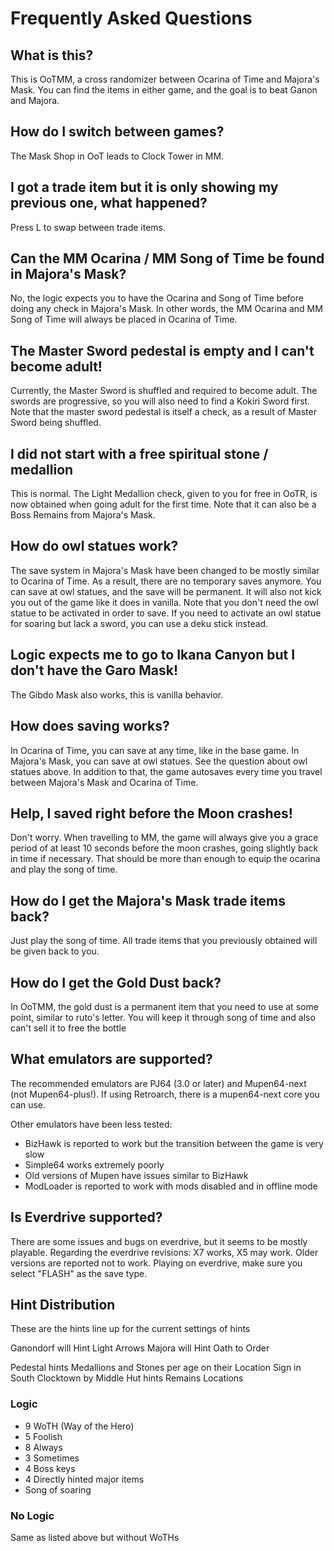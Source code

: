 # Frequently Asked Questions

## What is this?
This is OoTMM, a cross randomizer between Ocarina of Time and Majora's Mask.
You can find the items in either game, and the goal is to beat Ganon and Majora.

## How do I switch between games?
The Mask Shop in OoT leads to Clock Tower in MM.

## I got a trade item but it is only showing my previous one, what happened?
Press L to swap between trade items.

## Can the MM Ocarina / MM Song of Time be found in Majora's Mask?
No, the logic expects you to have the Ocarina and Song of Time before doing any check in Majora's Mask.
In other words, the MM Ocarina and MM Song of Time will always be placed in Ocarina of Time.

## The Master Sword pedestal is empty and I can't become adult!
Currently, the Master Sword is shuffled and required to become adult.
The swords are progressive, so you will also need to find a Kokiri Sword first.
Note that the master sword pedestal is itself a check, as a result of Master Sword being shuffled.

## I did not start with a free spiritual stone / medallion
This is normal. The Light Medallion check, given to you for free in OoTR, is now obtained when going adult for the first time.
Note that it can also be a Boss Remains from Majora's Mask.

## How do owl statues work?
The save system in Majora's Mask have been changed to be mostly similar to Ocarina of Time.
As a result, there are no temporary saves anymore. You can save at owl statues, and the save will be permanent.
It will also not kick you out of the game like it does in vanilla.
Note that you don't need the owl statue to be activated in order to save.
If you need to activate an owl statue for soaring but lack a sword, you can use a deku stick instead.

## Logic expects me to go to Ikana Canyon but I don't have the Garo Mask!
The Gibdo Mask also works, this is vanilla behavior.

## How does saving works?
In Ocarina of Time, you can save at any time, like in the base game.
In Majora's Mask, you can save at owl statues. See the question about owl statues above.
In addition to that, the game autosaves every time you travel between Majora's Mask and Ocarina of Time.

## Help, I saved right before the Moon crashes!
Don't worry. When travelling to MM, the game will always give you a grace period of at least 10 seconds before the moon crashes, going slightly back in time if necessary.
That should be more than enough to equip the ocarina and play the song of time.

## How do I get the Majora's Mask trade items back?
Just play the song of time. All trade items that you previously obtained will be given back to you.

## How do I get the Gold Dust back?
In OoTMM, the gold dust is a permanent item that you need to use at some point, similar to ruto's letter.
You will keep it through song of time and also can't sell it to free the bottle

## What emulators are supported?
The recommended emulators are PJ64 (3.0 or later) and Mupen64-next (not Mupen64-plus!).
If using Retroarch, there is a mupen64-next core you can use.

Other emulators have been less tested:
 - BizHawk is reported to work but the transition between the game is very slow
 - Simple64 works extremely poorly
 - Old versions of Mupen have issues similar to BizHawk
 - ModLoader is reported to work with mods disabled and in offline mode

## Is Everdrive supported?
There are some issues and bugs on everdrive, but it seems to be mostly playable.
Regarding the everdrive revisions: X7 works, X5 may work. Older versions are reported not to work.
Playing on everdrive, make sure you select "FLASH" as the save type.

## Hint Distribution
These are the hints line up for the current settings of hints

Ganondorf will Hint Light Arrows
Majora will Hint Oath to Order

Pedestal hints Medallions and Stones per age on their Location
Sign in South Clocktown by Middle Hut hints Remains Locations

### Logic
 - 9 WoTH (Way of the Hero)
 - 5 Foolish
 - 8 Always
 - 3 Sometimes
 - 4 Boss keys
 - 4 Directly hinted major items
 - Song of soaring

### No Logic
Same as listed above but without WoTHs
